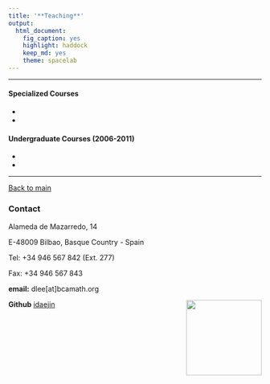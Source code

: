 ```yaml
---
title: '**Teaching**'
output:
  html_document:
    fig_caption: yes
    highlight: haddock
    keep_md: yes
    theme: spacelab
---
```


----------------------------

#### Specialized Courses

*

*


#### Undergraduate Courses (2006-2011)

*

*






------------------------------------      
[Back to main](http://idaejin.github.io/)

### Contact

Alameda de Mazarredo, 14

E-48009 Bilbao, Basque Country - Spain

Tel: +34 946 567 842 (Ext. 277)

Fax: +34 946 567 843

**email:** dlee[at]bcamath.org

**Github** [idaejin](https://github.com/idaejin/)
<img src="http://www.bcamath.org/public_images/logo_bcam.jpg" style="width: 150px;" align="right">
